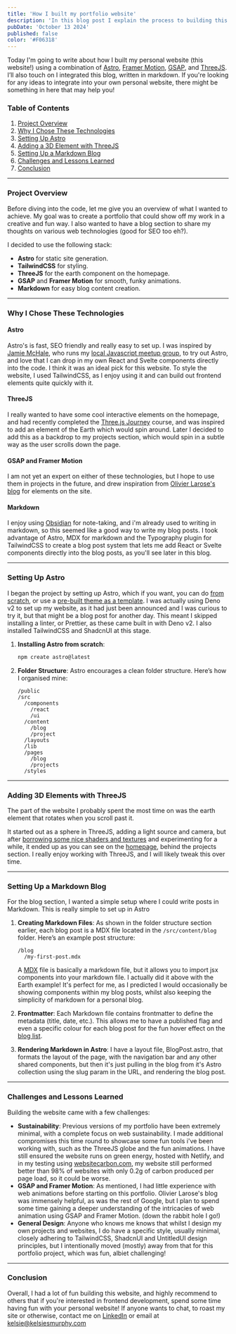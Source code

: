 ```yaml
---
title: 'How I built my portfolio website'
description: 'In this blog post I explain the process to building this portfolio website, from the decisions about the tech stack, to the approach I took.'
pubDate: 'October 13 2024'
published: false
color: '#F06318'
---
```



Today I'm going to write about how I built my personal website (this website!) using a combination of [Astro](https://astro.build/), [Framer Motion](https://www.framer.com/motion/), [GSAP](https://greensock.com/gsap/), and [ThreeJS](https://threejs.org/). I’ll also touch on I integrated this blog, written in markdown. If you're looking for any ideas to integrate into your own personal website, there might be something in here that may help you!

### Table of Contents

1. [Project Overview](#project-overview)
2. [Why I Chose These Technologies](#why-i-chose-these-technologies)
3. [Setting Up Astro](#setting-up-astro)
4. [Adding a 3D Element with ThreeJS](#adding-3d-elements-with-threejs)
5. [Setting Up a Markdown Blog](#setting-up-a-markdown-blog)
6. [Challenges and Lessons Learned](#challenges-and-lessons-learned)
7. [Conclusion](#conclusion)

---

### Project Overview

Before diving into the code, let me give you an overview of what I wanted to achieve. My goal was to create a portfolio that could show off my work in a creative and fun way. I also wanted to have a blog section to share my thoughts on various web technologies (good for SEO too eh?).

I decided to use the following stack:
- **Astro** for static site generation.
- **TailwindCSS** for styling.
- **ThreeJS** for the earth component on the homepage.
- **GSAP** and **Framer Motion** for smooth, funky animations.
- **Markdown** for easy blog content creation.

---

### Why I Chose These Technologies

#### Astro
Astro's is fast, SEO friendly and really easy to set up. I was inspired by [Jamie McHale](https://www.jamiemchale.com/), who runs my [local Javascript meetup group](https://www.glasgowjs.com/), to try out Astro, and love that I can drop in my own React and Svelte components directly into the code. I think it was an ideal pick for this website. To style the website, I used TailwindCSS, as I enjoy using it and can build out frontend elements quite quickly with it.

#### ThreeJS
I really wanted to have some cool interactive elements on the homepage, and had recently completed the [Three.js Journey](https://threejs-journey.com/) course, and was inspired to add an element of the Earth which would spin around. Later I decided to add this as a backdrop to my projects section, which would spin in a subtle way as the user scrolls down the page.

#### GSAP and Framer Motion
I am not yet an expert on either of these technologies, but I hope to use them in projects in the future, and drew inspiration from [Olivier Larose's blog](https://blog.olivierlarose.com/) for elements on the site.

#### Markdown
I enjoy using [Obsidian](https://obsidian.md/) for note-taking, and i'm already used to writing in markdown, so this seemed like a good way to write my blog posts. I took advantage of Astro, MDX for markdown and the Typography plugin for TailwindCSS to create a blog post system that lets me add React or Svelte components directly into the blog posts, as you'll see later in this blog.

---

### Setting Up Astro

I began the project by setting up Astro, which if you want, you can do [from scratch](https://docs.astro.build/en/getting-started/), or use a [pre-built theme as a template](https://astro.build/themes/). I was actually using Deno v2 to set up my website, as it had just been announced and I was curious to try it, but that might be a blog post for another day. This meant I skipped installing a linter, or Prettier, as these came built in with Deno v2. I also installed TailwindCSS and ShadcnUI at this stage.

1. **Installing Astro from scratch**:
    ```bash
    npm create astro@latest
    ```

3. **Folder Structure**:
    Astro encourages a clean folder structure. Here’s how I organised mine:
    ```
    /public
    /src
      /components
        /react
        /ui
      /content
        /blog
        /project
      /layouts
      /lib
      /pages
        /blog
        /projects
      /styles
    ```

---

### Adding 3D Elements with ThreeJS

The part of the website I probably spent the most time on was the earth element that rotates when you scroll past it.

<section class="bg-[#24292e] h-96 rounded-lg flex items-center justify-center">
  <EarthCanvas client:only />
</section>

It started out as a sphere in ThreeJS, adding a light source and camera, but after [borrowing some nice shaders and textures](https://threejs.org/examples/webgpu_tsl_earth.html) and experimenting for a while, it ended up as you can see on the [homepage](/), behind the projects section. I really enjoy working with ThreeJS, and I will likely tweak this over time.

---

### Setting Up a Markdown Blog

For the blog section, I wanted a simple setup where I could write posts in Markdown. This is really simple to set up in Astro

1. **Creating Markdown Files**: As shown in the folder structure section earlier, each blog post is a MDX file located in the `/src/content/blog` folder. Here’s an example post structure:
    ```
    /blog
      /my-first-post.mdx
    ```

    A [MDX](https://mdxjs.com/) file is basically a markdown file, but it allows you to import jsx components into your markdown file. I actually did it above with the Earth example! It's perfect for me, as I predicted I would occasionally be showing components within my blog posts, whilst also keeping the simplicity of markdown for a personal blog.

2. **Frontmatter**: Each Markdown file contains frontmatter to define the metadata (title, date, etc.). This allows me to have a published flag and even a specific colour for each blog post for the fun hover effect on the [blog list](/blog).


3. **Rendering Markdown in Astro**: I have a layout file, BlogPost.astro, that formats the layout of the page, with the navigation bar and any other shared components, but then it's just pulling in the blog from it's Astro collection using the slug param in the URL, and rendering the blog post.

---

### Challenges and Lessons Learned

Building the website came with a few challenges:
- **Sustainability**: Previous versions of my portfolio have been extremely minimal, with a complete focus on web sustainability. I made additional compromises this time round to showcase some fun tools i've been working with, such as the ThreeJS globe and the fun animations. I have still ensured the website runs on green energy, hosted with Netlify, and in my testing using [websitecarbon.com](https://kelsiesmurphy.com/), my website still performed better than 98% of websites with only 0.2g of carbon produced per page load, so it could be worse.
- **GSAP and Framer Motion**: As mentioned, I had little experience with web animations before starting on this portfolio. Olivier Larose's blog was immensely helpful, as was the rest of Google, but I plan to spend some time gaining a deeper understanding of the intricacies of web animation using GSAP and Framer Motion. (down the rabbit hole I go!)
- **General Design**: Anyone who knows me knows that whilst I design my own projects and websites, I do have a specific style, usually minimal, closely adhering to TailwindCSS, ShadcnUI and UntitledUI design principles, but I intentionally moved (mostly) away from that for this portfolio project, which was fun, albiet challenging!

---

### Conclusion

Overall, I had a lot of fun building this website, and highly recommend to others that if you're interested in frontend development, spend some time having fun with your personal website! If anyone wants to chat, to roast my site or otherwise, contact me on [LinkedIn](https://www.linkedin.com/in/kelsiesmurphy/) or email at [kelsie@kelsiesmurphy.com](mailto:kelsie@kelsiesmurphy.com)
